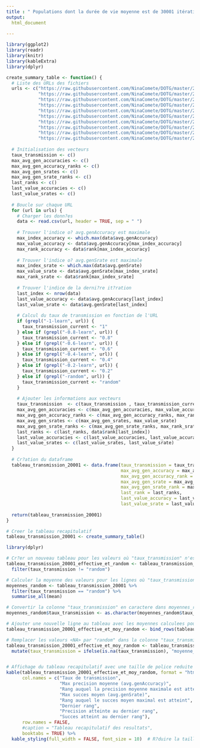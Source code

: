 ```yaml
---
title : " Populations dont la durée de vie moyenne est de 30001 itérations (période = 20001) selon le taux de transmission effectif ou aléatoire (moyenne des random) "
output:
  html_document
    
---
```


```r

library(ggplot2)
library(readr)
library(knitr)
library(kableExtra)
library(dplyr)

create_summary_table <- function() {
  # Liste des URLs des fichiers
  urls <- c("https://raw.githubusercontent.com/NinaComete/DOTG/master/20001-1-learn/average.csv",
            "https://raw.githubusercontent.com/NinaComete/DOTG/master/20001-0.8-learn/average.csv",
            "https://raw.githubusercontent.com/NinaComete/DOTG/master/20001-0.6-learn/average.csv",
            "https://raw.githubusercontent.com/NinaComete/DOTG/master/20001-0.4-learn/average.csv",
            "https://raw.githubusercontent.com/NinaComete/DOTG/master/20001-0.2-learn/average.csv",
            "https://raw.githubusercontent.com/NinaComete/DOTG/master/20001-1-random/average.csv",
            "https://raw.githubusercontent.com/NinaComete/DOTG/master/20001-0.8-random/average.csv",
            "https://raw.githubusercontent.com/NinaComete/DOTG/master/20001-0.6-random/average.csv",
            "https://raw.githubusercontent.com/NinaComete/DOTG/master/20001-0.4-random/average.csv",
            "https://raw.githubusercontent.com/NinaComete/DOTG/master/20001-0.2-random/average.csv")
  
  # Initialisation des vecteurs
  taux_transmission <- c()
  max_avg_gen_accuracies <- c()
  max_avg_gen_accuracy_ranks <- c()
  max_avg_gen_srates <- c()
  max_avg_gen_srate_ranks <- c()
  last_ranks <- c()
  last_value_accuracies <- c()
  last_value_srates <- c()
  
  # Boucle sur chaque URL
  for (url in urls) {
    # Charger les donn?es
    data <- read.csv(url, header = TRUE, sep = " ")
    
    # Trouver l'indice o? avg.genAccuracy est maximale
    max_index_accuracy <- which.max(data$avg.genAccuracy)
    max_value_accuracy <- data$avg.genAccuracy[max_index_accuracy]
    max_rank_accuracy <- data$rank[max_index_accuracy]
    
    # Trouver l'indice o? avg.genSrate est maximale
    max_index_srate <- which.max(data$avg.genSrate)
    max_value_srate <- data$avg.genSrate[max_index_srate]
    max_rank_srate <- data$rank[max_index_srate]
    
    # Trouver l'indice de la derni?re it?ration
    last_index <- nrow(data)
    last_value_accuracy <- data$avg.genAccuracy[last_index]
    last_value_srate <- data$avg.genSrate[last_index]
    
    # Calcul du taux de transmission en fonction de l'URL
    if (grepl("-1-learn", url)) {
      taux_transmission_current <- "1"
    } else if (grepl("-0.8-learn", url)) {
      taux_transmission_current <- "0.8"
    } else if (grepl("-0.6-learn", url)) {
      taux_transmission_current <- "0.6"
    } else if (grepl("-0.4-learn", url)) {
      taux_transmission_current <- "0.4"
    } else if (grepl("-0.2-learn", url)) {
      taux_transmission_current <- "0.2"
    } else if (grepl("-random", url)) {
      taux_transmission_current <- "random"
    }  
    
    # Ajouter les informations aux vecteurs
    taux_transmission  <- c(taux_transmission , taux_transmission_current)
    max_avg_gen_accuracies <- c(max_avg_gen_accuracies, max_value_accuracy)
    max_avg_gen_accuracy_ranks <- c(max_avg_gen_accuracy_ranks, max_rank_accuracy)
    max_avg_gen_srates <- c(max_avg_gen_srates, max_value_srate)
    max_avg_gen_srate_ranks <- c(max_avg_gen_srate_ranks, max_rank_srate)
    last_ranks <- c(last_ranks, data$rank[last_index])
    last_value_accuracies <- c(last_value_accuracies, last_value_accuracy)
    last_value_srates <- c(last_value_srates, last_value_srate)
  }
  
  # Cr?ation du dataframe
  tableau_transmission_20001 <- data.frame(taux_transmission = taux_transmission,
                                           max_avg_gen_accuracy = max_avg_gen_accuracies,
                                           max_avg_gen_accuracy_rank = max_avg_gen_accuracy_ranks,
                                           max_avg_gen_srate = max_avg_gen_srates,
                                           max_avg_gen_srate_rank = max_avg_gen_srate_ranks,
                                           last_rank = last_ranks,
                                           last_value_accuracy = last_value_accuracies,
                                           last_value_srate = last_value_srates)
  
  return(tableau_transmission_20001)
}

# Creer le tableau recapitulatif
tableau_transmission_20001 <- create_summary_table()

library(dplyr)

# Cr?er un nouveau tableau pour les valeurs où "taux_transmission" n'est pas "random"
tableau_transmission_20001_effective_et_random <- tableau_transmission_20001 %>%
  filter(taux_transmission != "random")

# Calculer la moyenne des valeurs pour les lignes où "taux_transmission" est "random"
moyennes_random <- tableau_transmission_20001 %>%
  filter(taux_transmission == "random") %>%
  summarise_all(mean)

# Convertir la colonne "taux_transmission" en caractere dans moyennes_random
moyennes_random$taux_transmission <- as.character(moyennes_random$taux_transmission)

# Ajouter une nouvelle ligne au tableau avec les moyennes calculees pour "taux_transmission" = "random"
tableau_transmission_20001_effective_et_moy_random <- bind_rows(tableau_transmission_20001_effective_et_random, moyennes_random)

# Remplacer les valeurs <NA> par "random" dans la colonne "taux_transmission"
tableau_transmission_20001_effective_et_moy_random <- tableau_transmission_20001_effective_et_moy_random %>%
  mutate(taux_transmission = ifelse(is.na(taux_transmission), "moyenne_random", taux_transmission))


# Affichage du tableau recapitulatif avec une taille de police reduite
kable(tableau_transmission_20001_effective_et_moy_random, format = "html", align = "c", 
      col.names = c("Taux de transmission", 
                    "Max precision moyenne (avg.genAccuracy)", 
                    "Rang auquel la precision moyenne maximale est atteinte",
                    "Max succes moyen (avg.genSrate)", 
                    "Rang auquel le succes moyen maximal est atteint",
                    "Dernier rang", 
                    "Precision atteinte au dernier rang", 
                    "Succes atteint au dernier rang"),
      row.names = FALSE, 
      #caption = "Tableau recapitulatif des resultats",
      booktabs = TRUE) %>%
  kable_styling(full_width = FALSE, font_size = 10)  # R?duire la taille de police ? 12 points


```
